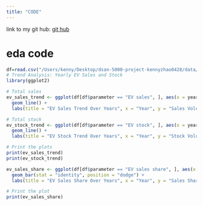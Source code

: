 ```yaml
---
title: "CODE"
---
```


link to my git hub: 
[git hub](https://github.com/anly501/dsan-5000-project-kennyzhao0428.git)

# eda code
```r
df=read.csv("/Users/kenny/Desktop/dsan-5000-project-kennyzhao0428/data/01-modified-data/EVsalesHistori.csv")
# Trend Analysis: Yearly EV Sales and Stock
library(ggplot2)

# Total sales
ev_sales_trend <- ggplot(df[df$parameter == "EV sales", ], aes(x = year, y = value, group = powertrain, color = powertrain)) +
  geom_line() +
  labs(title = "EV Sales Trend Over Years", x = "Year", y = "Sales Volume")

# Total stock
ev_stock_trend <- ggplot(df[df$parameter == "EV stock", ], aes(x = year, y = value, group = powertrain, color = powertrain)) +
  geom_line() +
  labs(title = "EV Stock Trend Over Years", x = "Year", y = "Stock Volume")

# Print the plots
print(ev_sales_trend)
print(ev_stock_trend)

ev_sales_share <- ggplot(df[df$parameter == "EV sales share", ], aes(x = year, y = value, fill = powertrain)) +
  geom_bar(stat = "identity", position = "dodge") +
  labs(title = "EV Sales Share Over Years", x = "Year", y = "Sales Share (%)")

# Print the plot
print(ev_sales_share)
```









